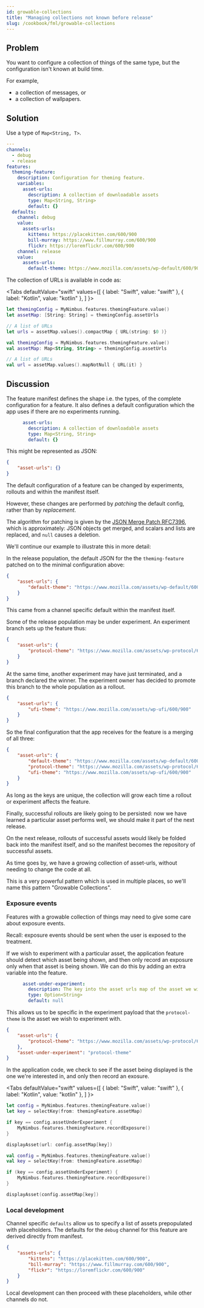 ```yaml
---
id: growable-collections
title: "Managing collections not known before release"
slug: /cookbook/fml/growable-collections
---
```


## Problem

You want to configure a collection of things of the same type, but the configuration isn't known at build time.

For example,

 * a collection of messages, or
 * a collection of wallpapers.

## Solution

Use a type of `Map<String, T>`.

```yaml
---
channels:
  - debug
  - release
features:
  theming-feature:
    description: Configuration for theming feature.
    variables:
      asset-urls:
        description: A collection of downloadable assets
        type: Map<String, String>
        default: {}
  defaults:
    channel: debug
    value:
      assets-urls:
        kittens: https://placekitten.com/600/900
        bill-murray: https://www.fillmurray.com/600/900
        flickr: https://loremflickr.com/600/900
    channel: release
    value:
      assets-urls:
        default-theme: https://www.mozilla.com/assets/wp-default/600/900

```

The collection of URLs is available in code as:

<Tabs
  defaultValue="swift"
  values={[
    { label: "Swift", value: "swift" },
    { label: "Kotlin", value: "kotlin" },
  ]
}>
<TabItem value="swift">

```swift
let themingConfig = MyNimbus.features.themingFeature.value()
let assetMap: [String: String] = themingConfig.assetUrls

// A list of URLs
let urls = assetMap.values().compactMap { URL(string: $0 )}
```

</TabItem>
<TabItem value="kotlin">

```kotlin
val themingConfig = MyNimbus.features.themingFeature.value()
val assetMap: Map<String, String> = themingConfig.assetUrls

// A list of URLs
val url = assetMap.values().mapNotNull { URL(it) }
```

</TabItem>
</Tabs>

## Discussion

The feature manifest defines the shape i.e. the types, of the complete configuration for a feature. It also defines a default configuration which the app uses if there are no experiments running.

```yaml
      asset-urls:
        description: A collection of downloadable assets
        type: Map<String, String>
        default: {}
```

This might be represented as JSON:

```json
{
    "asset-urls": {}
}
```

The default configuration of a feature can be changed by experiments, rollouts and within the manifest itself.

However, these changes are performed by _patching_ the default config, rather than by _replacement_.

The algorithm for patching is given by the [JSON Merge Patch RFC7396][1], which is approximately: JSON objects get merged,
and scalars and lists are replaced, and `null` causes a deletion.

[1]: https://datatracker.ietf.org/doc/html/rfc7396

We'll continue our example to illustrate this in more detail:

In the release population, the default JSON for the the `theming-feature` patched on to the minimal configuration above:

```json
{
    "asset-urls": {
        "default-theme": "https://www.mozilla.com/assets/wp-default/600/900"
    }
}
```

This came from a channel specific default within the manifest itself.

Some of the release population may be under experiment. An experiment branch sets up the feature thus:

```json
{
    "asset-urls": {
        "protocol-theme": "https://www.mozilla.com/assets/wp-protocol/600/900"
    }
}
```

At the same time, another experiment may have just terminated, and a branch declared the winner. The experiment owner has decided to promote this branch to the whole population as a rollout.

```json
{
    "asset-urls": {
        "ufi-theme": "https://www.mozilla.com/assets/wp-ufi/600/900"
    }
}
```

So the final configuration that the app receives for the feature is a merging of all three:

```json
{
    "asset-urls": {
        "default-theme": "https://www.mozilla.com/assets/wp-default/600/900",
        "protocol-theme": "https://www.mozilla.com/assets/wp-protocol/600/900",
        "ufi-theme": "https://www.mozilla.com/assets/wp-ufi/600/900"
    }
}
```

As long as the keys are unique, the collection will grow each time a rollout or experiment affects the feature.

Finally, successful rollouts are likely going to be persisted: now we have learned a particular asset performs well, we should make it part of the next release.

On the next release, rollouts of successful assets would likely be folded back into the manifest itself, and so the manifest becomes the repository of successful assets.

As time goes by, we have a growing collection of asset-urls, without needing to change the code at all.

This is a very powerful pattern which is used in multiple places, so we'll name this pattern "Growable Collections".

### Exposure events

Features with a growable collection of things may need to give some care about exposure events.

Recall: exposure events should be sent when the user is exposed to the treatment.

If we wish to experiment with a particular asset, the application feature should detect which asset being shown, and then only
record an exposure only when that asset is being shown. We can do this by adding an extra variable into the feature.

```yaml
      asset-under-experiment:
        description: The key into the asset urls map of the asset we wish to test.
        type: Option<String>
        default: null
```

This allows us to be specific in the experiment payload that the `protocol-theme` is the asset we wish to experiment with.

```json
{
    "asset-urls": {
        "protocol-theme": "https://www.mozilla.com/assets/wp-protocol/600/900"
    },
    "asset-under-experiment": "protocol-theme"
}
```

In the application code, we check to see if the asset being displayed is the one we're interested in, and only then record an exosure.

<Tabs
  defaultValue="swift"
  values={[
    { label: "Swift", value: "swift" },
    { label: "Kotlin", value: "kotlin" },
  ]
}>
<TabItem value="swift">

```swift
let config = MyNimbus.features.themingFeature.value()
let key = selectKey(from: themingFeature.assetMap)

if key == config.assetUnderExperiment {
    MyNimbus.features.themingFeature.recordExposure()
}

displayAsset(url: config.assetMap[key])
```

</TabItem>
<TabItem value="kotlin">

```kotlin
val config = MyNimbus.features.themingFeature.value()
val key = selectKey(from: themingFeature.assetMap)

if (key == config.assetUnderExperiment) {
    MyNimbus.features.themingFeature.recordExposure()
}

displayAsset(config.assetMap[key])
```

</TabItem>
</Tabs>

### Local development

Channel specific `defaults` allow us to specify a list of assets prepopulated with placeholders. The defaults for the
`debug` channel for this feature are derived directly from manifest.

```json
{
    "assets-urls": {
        "kittens": "https://placekitten.com/600/900",
        "bill-murray": "https://www.fillmurray.com/600/900",
        "flickr": "https://loremflickr.com/600/900"
    }
}
```

Local development can then proceed with these placeholders, while other channels do not.